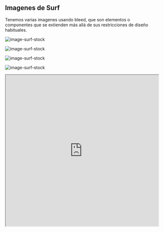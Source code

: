 
## Imagenes de Surf

<Bleed>Tenemos varias imagenes usando bleed, que son elementos o componentes que se extienden más allá de sus restricciones de diseño habituales. </Bleed>

<Bleed full>![image-surf-stock](../public/images/surf1.jpg)</Bleed>

<Bleed left>![image-surf-stock](../public/images/surf2.jpg)</Bleed>

<Bleed right>![image-surf-stock](../public/images/surf3.jpg)</Bleed>

<Bleed bottom>![image-surf-stock](../public/images/surf4.jpg)</Bleed>

<Bleed full>
  <iframe
    src="https://codesandbox.io/embed/swr-states-4une7"
    width="100%"
    height="500px"
    title="SWR-States"
  />
</Bleed>